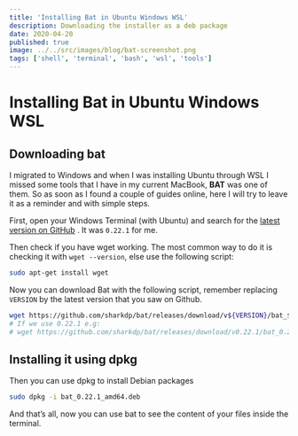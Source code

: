```yaml
---
title: 'Installing Bat in Ubuntu Windows WSL'
description: Downloading the installer as a deb package
date: 2020-04-20
published: true
image: ../../src/images/blog/bat-screenshot.png
tags: ['shell', 'terminal', 'bash', 'wsl', 'tools']
---
```


# Installing Bat in Ubuntu Windows WSL

## Downloading bat

I migrated to Windows and when I was installing Ubuntu through WSL I missed some tools that I have in my current MacBook, **BAT** was one of them. So as soon as I found a couple of guides online, here I will try to leave it as a reminder and with simple steps.

First, open your Windows Terminal (with Ubuntu) and search for the [latest version on GitHub](https://github.com/sharkdp/bat/releases) . It was `0.22.1` for me.

Then check if you have wget working. The most common way to do it is checking it with `wget --version`, else use the following script:

```bash
sudo apt-get install wget
```

Now you can download Bat with the following script, remember replacing `VERSION` by the latest version that you saw on Github.

```bash
wget https://github.com/sharkdp/bat/releases/download/v${VERSION}/bat_${VERSION}_amd64.deb
# If we use 0.22.1 e.g:
# wget https://github.com/sharkdp/bat/releases/download/v0.22.1/bat_0.22.1_amd64.deb
```

## Installing it using dpkg

Then you can use dpkg to install Debian packages

```bash
sudo dpkg -i bat_0.22.1_amd64.deb
```

And that’s all, now you can use bat to see the content of your files inside the terminal.
